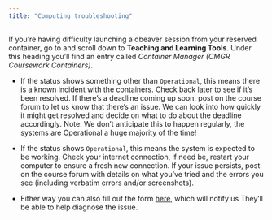 ```yaml
---
title: "Computing troubleshooting"
---
```


If you're having difficulty launching a dbeaver session from your reserved container, go to []() and scroll down to **Teaching and Learning Tools**.
Under this heading you'll find an entry called *Container Manager (CMGR Coursework Containers)*.

-   If the status shows something other than `Operational`, this means there is a known incident with the containers.
    Check back later to see if it's been resolved.
    If there's a deadline coming up soon, post on the course forum to let us know that there's an issue.
    We can look into how quickly it might get resolved and decide on what to do about the deadline accordingly.
    Note: We don't anticipate this to happen regularly, the systems are Operational a huge majority of the time!

-   If the status shows `Operational`, this means the system is expected to be working.
    Check your internet connection, if need be, restart your computer to ensure a fresh new connection.
    If your issue persists, post on the course forum with details on what you've tried and the errors you see (including verbatim errors and/or screenshots).

-   Either way you can also fill out the form [here](), which will notify us
    They'll be able to help diagnose the issue.
